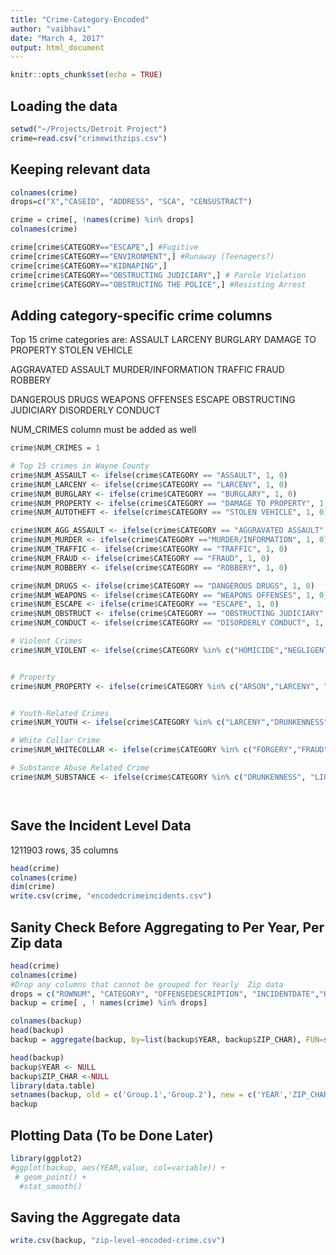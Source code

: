 ```yaml
---
title: "Crime-Category-Encoded"
author: "vaibhavi"
date: "March 4, 2017"
output: html_document
---
```


```r
knitr::opts_chunk$set(echo = TRUE)
```

## Loading the data

```r
setwd("~/Projects/Detroit Project")
crime=read.csv("crimewithzips.csv")
```

## Keeping relevant data

```r
colnames(crime)
drops=c("X","CASEID", "ADDRESS", "SCA", "CENSUSTRACT")

crime = crime[, !names(crime) %in% drops]
colnames(crime)

crime[crime$CATEGORY=="ESCAPE",] #Fugitive
crime[crime$CATEGORY=="ENVIRONMENT",] #Runaway (Teenagers?)
crime[crime$CATEGORY=="KIDNAPING",]
crime[crime$CATEGORY=="OBSTRUCTING JUDICIARY",] # Parole Violation
crime[crime$CATEGORY=="OBSTRUCTING THE POLICE",] #Resisting Arrest
```


## Adding category-specific crime  columns
Top 15 crime categories are:
ASSAULT
LARCENY
BURGLARY
DAMAGE TO PROPERTY
STOLEN VEHICLE

AGGRAVATED ASSAULT
MURDER/INFORMATION
TRAFFIC
FRAUD
ROBBERY

DANGEROUS DRUGS
WEAPONS OFFENSES
ESCAPE
OBSTRUCTING JUDICIARY
DISORDERLY CONDUCT

NUM_CRIMES column must be added as well

```r
crime$NUM_CRIMES = 1

# Top 15 crimes in Wayne County
crime$NUM_ASSAULT <- ifelse(crime$CATEGORY == "ASSAULT", 1, 0)
crime$NUM_LARCENY <- ifelse(crime$CATEGORY == "LARCENY", 1, 0)
crime$NUM_BURGLARY <- ifelse(crime$CATEGORY == "BURGLARY", 1, 0)
crime$NUM_PROPERTY <- ifelse(crime$CATEGORY == "DAMAGE TO PROPERTY", 1, 0)
crime$NUM_AUTOTHEFT <- ifelse(crime$CATEGORY == "STOLEN VEHICLE", 1, 0)

crime$NUM_AGG_ASSAULT <- ifelse(crime$CATEGORY == "AGGRAVATED ASSAULT", 1, 0)
crime$NUM_MURDER <- ifelse(crime$CATEGORY =="MURDER/INFORMATION", 1, 0)
crime$NUM_TRAFFIC <- ifelse(crime$CATEGORY == "TRAFFIC", 1, 0)
crime$NUM_FRAUD <- ifelse(crime$CATEGORY == "FRAUD", 1, 0)
crime$NUM_ROBBERY <- ifelse(crime$CATEGORY == "ROBBERY", 1, 0)

crime$NUM_DRUGS <- ifelse(crime$CATEGORY == "DANGEROUS DRUGS", 1, 0)
crime$NUM_WEAPONS <- ifelse(crime$CATEGORY == "WEAPONS OFFENSES", 1, 0)
crime$NUM_ESCAPE <- ifelse(crime$CATEGORY == "ESCAPE", 1, 0)
crime$NUM_OBSTRUCT <- ifelse(crime$CATEGORY == "OBSTRUCTING JUDICIARY", 1, 0)
crime$NUM_CONDUCT <- ifelse(crime$CATEGORY == "DISORDERLY CONDUCT", 1, 0)

# Violent Crimes
crime$NUM_VIOLENT <- ifelse(crime$CATEGORY %in% c("HOMICIDE","NEGLIGENT HOMICIDE", "JUSTIFIABLE HOMICIDE", "MURDER/INFORMATION", "SEX OFFENSES", "AGGRAVATED ASSAULT", "ASSAULT", "KIDNAPING"), 1, 0)


# Property
crime$NUM_PROPERTY <- ifelse(crime$CATEGORY %in% c("ARSON","LARCENY", "DAMAGE TO PROPERTY", "STOLEN PROPERTY", "OTHER BURGLARY", "ROBBERY", "STOLEN VEHICLE", "BURGLARY"), 1, 0)


# Youth-Related Crimes
crime$NUM_YOUTH <- ifelse(crime$CATEGORY %in% c("LARCENY","DRUNKENNESS", "LIQUOR", "OUIL", "DAMAGE TO PROPERTY", "STOLEN PROPERTY", "OBSCENITY", "DISORDERLY CONDUCT","DANGEROUS DRUGS", "ASSAULT", "VAGRANCY (OTHER)","RUNAWAY","OBSTRUCTING THE POLICE", "TRAFFIC OFFENSES", "TRAFFIC", "ENVIRONMENT"), 1, 0)

# White Collar Crime
crime$NUM_WHITECOLLAR <- ifelse(crime$CATEGORY %in% c("FORGERY","FRAUD", "BRIBERY", "EMBEZZLEMENT", "EXTORTION"), 1, 0)

# Substance Abuse Related Crime
crime$NUM_SUBSTANCE <- ifelse(crime$CATEGORY %in% c("DRUNKENNESS", "LIQUOR", "OUIL","DANGEROUS DRUGS"), 1, 0)




```
## Save the Incident Level Data
1211903 rows, 35 columns
```r
head(crime)
colnames(crime)
dim(crime)
write.csv(crime, "encodedcrimeincidents.csv")
```



## Sanity Check Before Aggregating to Per Year, Per Zip data
```r
head(crime)
colnames(crime)
#Drop any columns that cannot be grouped for Yearly  Zip data
drops = c("ROWNUM", "CATEGORY", "OFFENSEDESCRIPTION", "INCIDENTDATE","HOUR","PRECINCT","COUNCIL","NEIGHBORHOOD","LON","LAT", "LOCATION", "MONTH", "FINALZIP")
backup = crime[ , ! names(crime) %in% drops]

colnames(backup)
head(backup)
backup = aggregate(backup, by=list(backup$YEAR, backup$ZIP_CHAR), FUN=sum)

head(backup)
backup$YEAR <- NULL
backup$ZIP_CHAR <-NULL
library(data.table)
setnames(backup, old = c('Group.1','Group.2'), new = c('YEAR','ZIP_CHAR'))
backup

```


## Plotting Data (To be Done Later)
```r
library(ggplot2)
#ggplot(backup, aes(YEAR,value, col=variable)) + 
 # geom_point() + 
  #stat_smooth() 
```



## Saving the  Aggregate data

```r
write.csv(backup, "zip-level-encoded-crime.csv")
```
